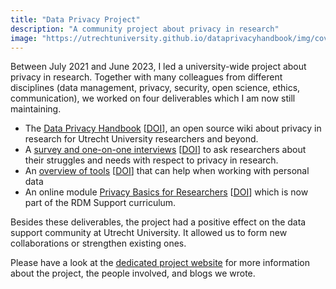 ```yaml
---
title: "Data Privacy Project"
description: "A community project about privacy in research"
image: "https://utrechtuniversity.github.io/dataprivacyhandbook/img/cover-image-dph.png"
---
```


Between July 2021 and June 2023, I led a university-wide project about privacy in research. Together with many colleagues from different disciplines (data management, privacy, security, open science, ethics, communication), we worked on four deliverables which I am now still maintaining.

- The [Data Privacy Handbook](https://uu.nl/privacyhandbook) [[DOI](https://doi.org/10.5281/zenodo.8005847)], an open source wiki about privacy in research for Utrecht University researchers and beyond.
- A [survey and one-on-one interviews](https://utrechtuniversity.github.io/dataprivacysurvey/) [[DOI]( https://doi.org/10.5281/zenodo.7253451)] to ask researchers about their struggles and needs with respect to privacy in research.
- An [overview of tools](https://github.com/utrechtUniversity/privacy-engineering-tools) [[DOI](https://doi.org/10.5281/zenodo.7950409)] that can help when working with personal data
- An online module [Privacy Basics for Researchers](https://uu.nl/privacybasics) [[DOI](https://doi.org/10.5281/zenodo.7930571)] which is now part of the RDM Support curriculum.

Besides these deliverables, the project had a positive effect on the data support community at Utrecht University. It allowed us to form new collaborations or strengthen existing ones. 

:::{.callout-tip}
Please have a look at the [dedicated project website](https://utrechtuniversity.github.io/dataprivacyproject/) for more information about the project, the people involved, and blogs we wrote.
:::
